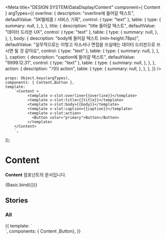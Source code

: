 
<Meta
    title="DESIGN SYSTEM/DataDisplay/Content"
    component={ Content }
    argTypes={{
         overline: {
              description: "overline에 들어갈 텍스트",
              defaultValue: "SK텔레콤 / 서비스 기획",
              control: { type: "text" },
              table: {
                  type: {
                    summary: null,
                  },
                },
            },
            title: {
                 description: "title 들어갈 텍스트",
                 defaultValue: "데이터 드리븐 UX",
                 control: { type: "text" },
                 table: {
                     type: {
                      summary: null,
                     },
                   },
               },
            body: {
                 description: "body에 들어갈 텍스트 (min-height:78px)",
                 defaultValue: "실무적으로는 이렇고 자소서나 면접을 쓰실때는 데이터 드리븐으로 쓰시면 될 것 같아요",
                 control: { type: "text" },
                 table: {
                     type: {
                      summary: null,
                     },
                   },
               },
            caption: {
                 description: "caption에 들어갈 텍스트",
                 defaultValue: "9999.12.31",
                 control: { type: "text" },
                 table: {
                     type: {
                      summary: null,
                     },
                   },
               },
            action: {
                 description: "기타 action",
                 table: {
                     type: {
                      summary: null,
                     },
                   },
               },
    }}
/>

    props: Object.keys(argTypes),
    components: { Content,Button },
    template:
        `<Content >
              <template v-slot:overline>{{overline}}</template>
              <template v-slot:title>{{title}}</template>
              <template v-slot:body>{{body}}</template>
              <template v-slot:caption>{{caption}}</template>
              <template v-slot:action>
                <Button color="primary">Button</Button>
              </template>
        </Content>
        `,
});

# Content

**Content** 컴포넌트의 문서입니다.

<Story name="Basic" height="100px">
    {Basic.bind({})}
</Story>

<ArgsTable story="Basic" />


## Stories
### All
<Canvas>
    <Story name="All" height="100px">
        {{
            template: `
                <div>
                  <Content>
                      <template v-slot:overline>SK텔레콤 / 서비스 기획</template>
                      <template v-slot:title>데이터 드리븐 UX </template>
                      <template v-slot:body>당연히 데이터 기반으로 의사결정이 일어나긴 하지만, 사실 우리나라 대다수의 회사는 기존 전통적 방식으로 사용하는 걸 고집하는 보수적인 편이라 확 바꾸지는 않습니다. 즉, 데이터 드리븐이라기보다 기획한대로 데이터가 나오게 하는 느낌입니다. 실무적으로는 이렇고 자소서나 면접을 쓰실때는 데이터 드리븐으로 쓰시면 될 것 같아요~ </template>
                      <template v-slot:caption>9999.12.31</template>
                      <template v-slot:action>
                        <Button color="primary">Button</Button>
                      </template>
                  </Content>
                </div>
        `,
            components: { Content ,Button},
        }}
    </Story>
</Canvas>

